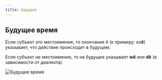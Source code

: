 ```yaml
---
title: Будущее
---
```


## Будущее время

Если субъект это местоимение, то окончание ê (к примеру: ez**ê**) указывает, что действие происходит в будущем.

Если субъект не местоимение, то на будущее указывает **wê** или **dê** (в зависимости от диалекта).

![Будущее время](/img/Глаголы/Время-будущее.png)